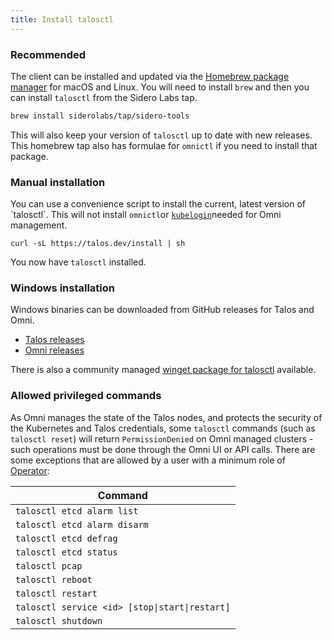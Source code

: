 ```yaml
---
title: Install talosctl
---
```


### Recommended

The client can be installed and updated via the [Homebrew package manager](https://brew.sh/) for macOS and Linux. You will need to install `brew` and then you can install `talosctl` from the Sidero Labs tap.

```bash
brew install siderolabs/tap/sidero-tools
```

This will also keep your version of `talosctl` up to date with new releases. This homebrew tap also has formulae for `omnictl` if you need to install that package.

### Manual installation

You can use a convenience script to install the current, latest version of \`talosctl\`. This will not install `omnictl`or [`kubelogin`](https://github.com/int128/kubelogin)needed for Omni management.

```
curl -sL https://talos.dev/install | sh
```

You now have `talosctl` installed.



### Windows installation

Windows binaries can be downloaded from GitHub releases for Talos and Omni.

* [Talos releases](https://github.com/siderolabs/talos/releases)
* [Omni releases](https://github.com/siderolabs/omni/releases)

There is also a community managed [winget package for talosctl](https://winget.run/pkg/Sidero/talosctl) available.



### Allowed privileged commands

As Omni manages the state of the Talos nodes, and protects the security of the Kubernetes and Talos credentials, some `talosctl` commands (such as `talosctl reset`) will return `PermissionDenied` on Omni managed clusters - such operations must be done through the Omni UI or API calls. There are some exceptions that are allowed by a user with a minimum role of [Operator](https://omni.siderolabs.com/reference/acls#role):

| Command                                        |
| ---------------------------------------------- |
| `talosctl etcd alarm list`                     |
| `talosctl etcd alarm disarm`                   |
| `talosctl etcd defrag`                         |
| `talosctl etcd status`                         |
| `talosctl pcap`                                |
| `talosctl reboot`                              |
| `talosctl restart`                             |
| `talosctl service <id> [stop\|start\|restart]` |
| `talosctl shutdown`                            |

